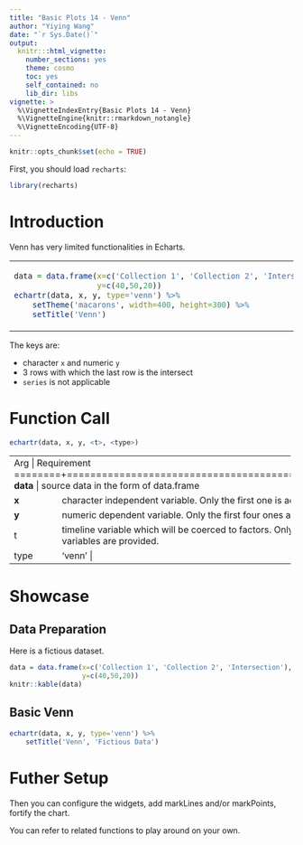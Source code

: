 ---
title: "Basic Plots 14 - Venn"
author: "Yiying Wang"
date: "`r Sys.Date()`"
output: 
  knitr:::html_vignette:
    number_sections: yes
    theme: cosmo
    toc: yes
    self_contained: no
    lib_dir: libs
vignette: >
  %\VignetteIndexEntry{Basic Plots 14 - Venn}
  %\VignetteEngine{knitr::rmarkdown_notangle}
  %\VignetteEncoding{UTF-8}
---

```{r setup, include=FALSE}
knitr::opts_chunk$set(echo = TRUE)
```

First, you should load `recharts`:
```{r}
library(recharts)
```

# Introduction

Venn has very limited functionalities in Echarts.

<table id='intro'>
<tr><td>
```{r,echo=FALSE}
data = data.frame(x=c('Collection 1', 'Collection 2', 'Intersection'), 
                  y=c(40,50,20))
echartr(data, x, y, type='venn') %>% 
    setTheme('macarons', width=400, height=300) %>% 
    setTitle('Venn')
```
</td>
<td>
</table>

The keys are:

- character `x` and numeric `y` 
- 3 rows with which the last row is the intersect
- `series` is not applicable

# Function Call

```r
echartr(data, x, y, <t>, <type>)
```

+--------+--------------------------------------------------------------------+
| Arg    |  Requirement                                                       |
+========+====================================================================+
| **data** | source data in the form of data.frame                            |
+--------+--------------------------------------------------------------------+
| **x**  | character independent variable. Only the first one is accepted if multiple variables are provided. |
+--------+--------------------------------------------------------------------+
| **y**  | numeric dependent variable. Only the first four ones are accepted. |
+--------+--------------------------------------------------------------------+
|  t     | timeline variable which will be coerced to factors. Only the first one is accepted if multiple variables are provided. |
+--------+--------------------------------------------------------------------+
| type   | 'venn' |
+--------+--------------------------------------------------------------------+


# Showcase

## Data Preparation

Here is a fictious dataset.

```{r}
data = data.frame(x=c('Collection 1', 'Collection 2', 'Intersection'), 
                  y=c(40,50,20))
knitr::kable(data)
```

## Basic Venn

```{r}
echartr(data, x, y, type='venn') %>% 
    setTitle('Venn', 'Fictious Data')
```


# Futher Setup

Then you can configure the widgets, add markLines and/or markPoints, fortify the chart.

You can refer to related functions to play around on your own.


